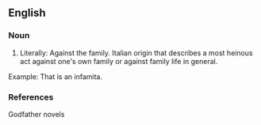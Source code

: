 ==English==
{{rfv}}
===Noun===
{{en-noun}}

# Literally: Against the family.  Italian origin that describes a most heinous act against one's own family or against family life in general.
Example: That is an infamita.

===References===
Godfather novels